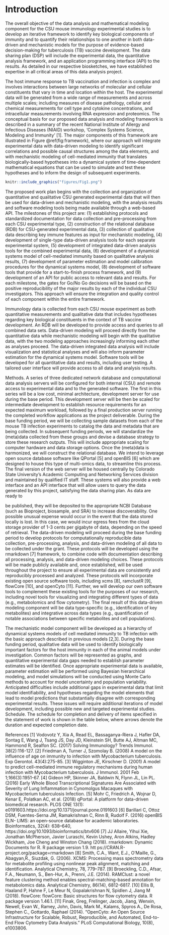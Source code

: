 # Introduction {#intro}

The overall objective of the data analysis and mathematical modeling 
component for the CSU mouse immunology experimental studies is to develop an 
iterative framework to identify key biological components of immunity and to 
quantify their relationships to one another in both data-driven and
mechanistic models for the purpose of evidence-based decision-making for 
tuberculosis (TB) vaccine development. The data sharing plan (DSP) will 
include the experimental data, the quantitative analysis framework, and an 
application programming interface (API) to the results. As detailed in our 
respective biosketches, we have established expertise in all critical 
areas of this data analysis project.


The host immune response to TB vaccination and infection is complex and 
involves interactions between large networks of molecular and cellular 
constituents that vary in time and location within the host. The experimental 
data will be generated from a wide range of measurements and across multiple 
scales; including measures of disease pathology, cellular and chemical 
measurements for cell type and cytokine concentrations, and intracellular 
measurements involving RNA expression and proteomics. The conceptual basis for 
our proposed data analysis and modeling framework is described in a summary
of the recent National Institute of Allergy and Infectious Diseases (NIAID)
workshop, ‘Complex Systems Science, Modeling and Immunity’ [1]. The
major components of this framework are illustrated in Figure \@ref(fig:framework), where our
approach will integrate experimental data with data-driven modeling to
identify significant correlations and possible causal structures among the  data elements, and with mechanistic modeling of 
cell-mediated immunity that translates biologically-based hypotheses into a 
dynamical system of time-dependent mathematical equations that can be used to 
simulate and test these hypotheses and to inform the design of subsequent experiments.

```r
knitr::include_graphics("figures/Fig1.png")
```


The proposed work plan begins with the collection and organization of
quantitative and qualitative CSU
generated experimental data that will then be used for data-driven and
mechanistic modeling, with the
analysis results and software modeling tools being made available through a
web-based API. The
milestones of this project are: (1) establishing protocols and standardized
documentation for data
collection and pre-processing from each CSU experimental type, (2) construction
of the relational
database (RDB) for CSU-generated experimental data, (3) collection of
qualitative data describing key
immune features as input for mechanistic modeling, (4) development of
single-type data-driven analysis
tools for each separate experimental system, (5) development of integrated
data-driven analysis tools
for the combined experimental data, (6) development of a dynamical systems model
of cell-mediated
immunity based on qualitative analysis results, (7) development of parameter
estimation and model
calibration procedures for the dynamical systems model, (8) development of
software tools that provide
for a start-to-finish process framework, and (9) development of an API for
public access to relevant data
and results. For each milestone, the gates for Go/No Go decisions will be based
on the positive
reproducibility of the major results by each of the individual CSU
investigators. This approach will ensure
the integration and quality control of each component within the entire
framework.

Immunology data is collected from each CSU mouse experiment as both quantitative
measurements and
qualitative data that includes hypotheses regarding key biological constituents
in the context of TB
vaccine development. An RDB will be developed to provide access and queries to
all combined data
sets. Data-driven modeling will proceed directly from the quantitative data
while mechanistic modeling
will begin with the qualitative data, with the two modeling approaches
increasingly informing each
other as analyses proceed. The data-driven integrated data analysis will include
visualization and
statistical analyses and will also inform parameter estimation for the dynamical
systems model.
Software tools will be developed for all quantitative data and results,
including user testing. A tailored
user interface will provide access to all data and analysis results.


Methods. A series of three dedicated network database and computational data analysis servers will be
configured for both internal (CSU) and remote access to experimental data and to the generated
software. The first in this series will be a low cost, minimal architecture, development server for use
during the base period. This development server will be then be scaled for intermediate development to
establish resource requirements for an expected maximum workload, followed by a final production
server running the completed workflow applications as the project deliverable. During the base funding
period, we will be collecting sample datasets from each of the mouse TB infection experiments to
catalog the data and metadata that are being collected. In subsequent funding periods, we will
standardize the (meta)data collected from these groups and devise a database strategy to store these
research outputs. This will include appropriate scaling for computer hardware and data storage options.
Once the (meta)data is harmonized, we will construct the relational database. We intend to leverage
open source database software like QPortal [5] and openBIS [6] which are designed to house this type of
multi-omics data, to streamline this process. The final version of the web server will be housed centrally
by Colorado State University’s Academic Computing and Networking Services division and maintained by
qualified IT staff. These systems will also provide a web interface and an API interface that will allow
users to query the data generated by this project, satisfying the data sharing plan. As data are ready to

be published, they will be deposited to the appropriate NCBI Database (such as Bioproject, biosample,
and SRA) to increase discoverability. One possible unusual expense would occur in the event that the
data stored locally is lost. In this case, we would incur egress fees from the cloud storage provider of 1-3
cents per gigabyte of data, depending on the speed of retrieval.
The data-driven modeling will proceed during the base funding period to develop protocols for
computationally reproducible data collection, pre-processing, analysis, and data-driven modeling of all
data to be collected under the grant. These protocols will be developed using the rmarkdown [7]
framework, to combine code with documentation describing all processing, analysis, and data-driven
modeling choices. These protocols will be made publicly available and, once established, will be used
throughout the project to ensure all experimental data are consistently and reproducibly processed and
analyzed. These protocols will incorporate existing open source software tools, including xcms [8],
ramclustR [9], flowCore [10], and openCyto [11]. Further, we will develop our own software tools to
complement these existing tools for the purposes of our research, including novel tools for visualizing
and integrating different types of data (e.g., metabolomics and flow cytometry). The final result of this
data-driven modeling component will be data type-specific (e.g., identification of key metabolites) and
integrative across data types (e.g., quantification of notable associations between specific metabolites
and cell populations).

The mechanistic model component will be developed as a hierarchy of dynamical systems models of cell
mediated immunity to TB infection with the basic approach described in previous models [2,3]. During
the base funding period, qualitative data will be used to identify biologically important factors for the
host immunity in each of the animal models under investigation. Common factors will be represented as
graphs, and quantitative experimental data gaps needed to establish parameter estimates will be
identified. Once appropriate experimental data is available, parameter estimation will be performed
using Bayesian hierarchical modeling, and model simulations will be conducted using Monte Carlo
methods to account for model uncertainty and population variability. Anticipated difficulties include
additional gaps in experimental data that limit model identifiability, and hypotheses regarding the
model elements that lead to model predictions that substantially disagree with corresponding
experimental results. These issues will require additional iterations of model development, including
possible new and targeted experimental studies.
Schedule. The schedule for completion and delivery of items specified in the statement of work is shown in the table below, where arrows denote the duration and expected completion date.


References
[1] Vodovotz Y, Xia A, Read EL, Bassaganya-Riera J, Hafler DA, Sontag E, Wang J, Tsang JS,
Day JD,
Kleinstein SH, Butte AJ, Altman MC, Hammond R, Sealfon SC. (2017) Solving Immunology? Trends
Immunol. 38(2):116-127.
[2] Friedman A, Turner J, Szomolay B. (2008) A model on the influence of age on immunity to infection
with Mycobacterium tuberculosis. Exp Gerontol. 43(4):275-85.
[3] Wigginton JE, Kirschner D. (2001) A model to predict cell-mediated immune regulatory mechanisms
during human infection with Mycobacterium tuberculosis. J Immunol. 2001 Feb 1;166(3):1951-67.
[4] Gideon HP, Skinner JA, Baldwin N, Flynn JL, Lin PL. (2016) Early Whole Blood Transcriptional
Signatures Are Associated with Severity of Lung Inflammation in Cynomolgus Macaques with
Mycobacterium tuberculosis Infection.
[5] Mohr C, Friedrich A, Wojnar D, Kenar E, Polatkan AC, et al. (2018) qPortal: A platform for data-driven
biomedical research. PLOS ONE 13(1): e0191603.https://doi.org/10.1371/journal.pone.0191603
[6] Barillari C, Ottoz DSM, Fuentes-Serna JM, Ramakrishnan C, Rinn B, Rudolf F. (2016) openBIS ELN-
LIMS: an open-source database for academic laboratories. Bioinformatics, 32(4): 638–640,
https://doi.org/10.1093/bioinformatics/btv606
[7] JJ Allaire, Yihui Xie, Jonathan McPherson, Javier Luraschi, Kevin Ushey, Aron Atkins, Hadley Wickham,
Joe Cheng and Winston Chang (2018). rmarkdown: Dynamic Documents for R. R package version 1.9. htt
ps://CRAN.R-project.org/package=rmarkdown
[8] Smith, C.A., Want, E.J., O'Maille, G., Abagyan,R., Siuzdak, G. (2006). XCMS: Processing mass
spectrometry data for metabolite profiling using nonlinear peak alignment, matching and identification.
Analytical Chemistry, 78, 779–787.
[9] Broeckling, C.D., Afsar, F.A., Neumann, S., Ben-Hur, A., Prenni, J.E. (2014). RAMClust: a novel
feature clustering method enables spectral-matching-based annotation for metabolomics data. Analytical
Chemistry, 86(14), 6812-6817.
[10] Ellis B, Haaland P, Hahne F, Le Meur N, Gopalakrishnan N, Spidlen J, Jiang M (2018). flowCore:
flowCore: Basic structures for flow cytometry data. R package version 1.46.1.
[11] Finak, Greg, Frelinger, Jacob, Jiang, Wenxin, Newell, Evan W., Ramey, John, Davis, Mark M., Kalams,
Spyros A., De Rosa, Stephen C., Gottardo, Raphael (2014). “OpenCyto: An Open Source Infrastructure for
Scalable, Robust, Reproducible, and Automated, End-to-End Flow Cytometry Data Analysis.” PLoS
Computational Biology, 10(8), e1003806.


